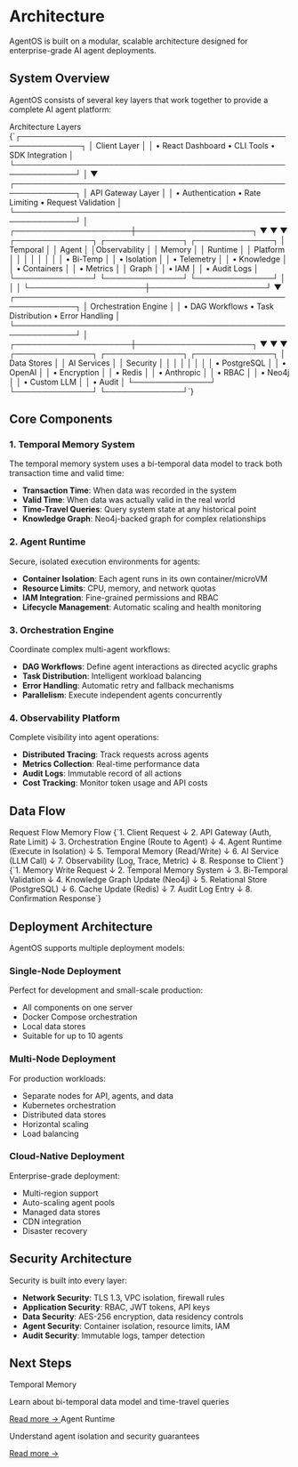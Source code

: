 # Architecture

AgentOS is built on a modular, scalable architecture designed for enterprise-grade AI agent deployments.

## System Overview

AgentOS consists of several key layers that work together to provide a complete AI agent platform:

<Card>
  <CardHeader>
    <CardTitle>Architecture Layers</CardTitle>
  </CardHeader>
  <CardContent>
    <CodeBlock language="text">
{`┌─────────────────────────────────────────────────────────────┐
│                     Client Layer                            │
│  • React Dashboard  • CLI Tools  • SDK Integration          │
└─────────────────────────────────────────────────────────────┘
                              │
                              ▼
┌─────────────────────────────────────────────────────────────┐
│                   API Gateway Layer                         │
│  • Authentication  • Rate Limiting  • Request Validation    │
└─────────────────────────────────────────────────────────────┘
                              │
        ┌─────────────────────┼─────────────────────┐
        ▼                     ▼                     ▼
┌──────────────┐    ┌──────────────┐    ┌──────────────┐
│   Temporal   │    │    Agent     │    │Observability │
│   Memory     │    │   Runtime    │    │   Platform   │
│              │    │              │    │              │
│ • Bi-Temp    │    │ • Isolation  │    │ • Telemetry  │
│ • Knowledge  │    │ • Containers │    │ • Metrics    │
│   Graph      │    │ • IAM        │    │ • Audit Logs │
└──────────────┘    └──────────────┘    └──────────────┘
        │                     │                     │
        └─────────────────────┼─────────────────────┘
                              ▼
┌─────────────────────────────────────────────────────────────┐
│                  Orchestration Engine                       │
│  • DAG Workflows  • Task Distribution  • Error Handling     │
└─────────────────────────────────────────────────────────────┘
                              │
        ┌─────────────────────┼─────────────────────┐
        ▼                     ▼                     ▼
┌──────────────┐    ┌──────────────┐    ┌──────────────┐
│ Data Stores  │    │ AI Services  │    │  Security    │
│              │    │              │    │              │
│ • PostgreSQL │    │ • OpenAI     │    │ • Encryption │
│ • Redis      │    │ • Anthropic  │    │ • RBAC       │
│ • Neo4j      │    │ • Custom LLM │    │ • Audit      │
└──────────────┘    └──────────────┘    └──────────────┘`}
    </CodeBlock>
  </CardContent>
</Card>

## Core Components

### 1. Temporal Memory System

The temporal memory system uses a bi-temporal data model to track both transaction time and valid time:

- **Transaction Time**: When data was recorded in the system
- **Valid Time**: When data was actually valid in the real world
- **Time-Travel Queries**: Query system state at any historical point
- **Knowledge Graph**: Neo4j-backed graph for complex relationships

### 2. Agent Runtime

Secure, isolated execution environments for agents:

- **Container Isolation**: Each agent runs in its own container/microVM
- **Resource Limits**: CPU, memory, and network quotas
- **IAM Integration**: Fine-grained permissions and RBAC
- **Lifecycle Management**: Automatic scaling and health monitoring

### 3. Orchestration Engine

Coordinate complex multi-agent workflows:

- **DAG Workflows**: Define agent interactions as directed acyclic graphs
- **Task Distribution**: Intelligent workload balancing
- **Error Handling**: Automatic retry and fallback mechanisms
- **Parallelism**: Execute independent agents concurrently

### 4. Observability Platform

Complete visibility into agent operations:

- **Distributed Tracing**: Track requests across agents
- **Metrics Collection**: Real-time performance data
- **Audit Logs**: Immutable record of all actions
- **Cost Tracking**: Monitor token usage and API costs

## Data Flow

<Tabs defaultValue="request">
  <TabsList>
    <TabsTrigger value="request">Request Flow</TabsTrigger>
    <TabsTrigger value="memory">Memory Flow</TabsTrigger>
  </TabsList>
  <TabsContent value="request">
    <CodeBlock language="text">
{`1. Client Request
   ↓
2. API Gateway (Auth, Rate Limit)
   ↓
3. Orchestration Engine (Route to Agent)
   ↓
4. Agent Runtime (Execute in Isolation)
   ↓
5. Temporal Memory (Read/Write)
   ↓
6. AI Service (LLM Call)
   ↓
7. Observability (Log, Trace, Metric)
   ↓
8. Response to Client`}
    </CodeBlock>
  </TabsContent>
  <TabsContent value="memory">
    <CodeBlock language="text">
{`1. Memory Write Request
   ↓
2. Temporal Memory System
   ↓
3. Bi-Temporal Validation
   ↓
4. Knowledge Graph Update (Neo4j)
   ↓
5. Relational Store (PostgreSQL)
   ↓
6. Cache Update (Redis)
   ↓
7. Audit Log Entry
   ↓
8. Confirmation Response`}
    </CodeBlock>
  </TabsContent>
</Tabs>

## Deployment Architecture

AgentOS supports multiple deployment models:

### Single-Node Deployment

Perfect for development and small-scale production:

- All components on one server
- Docker Compose orchestration
- Local data stores
- Suitable for up to 10 agents

### Multi-Node Deployment

For production workloads:

- Separate nodes for API, agents, and data
- Kubernetes orchestration
- Distributed data stores
- Horizontal scaling
- Load balancing

### Cloud-Native Deployment

Enterprise-grade deployment:

- Multi-region support
- Auto-scaling agent pools
- Managed data stores
- CDN integration
- Disaster recovery

## Security Architecture

Security is built into every layer:

- **Network Security**: TLS 1.3, VPC isolation, firewall rules
- **Application Security**: RBAC, JWT tokens, API keys
- **Data Security**: AES-256 encryption, data residency controls
- **Agent Security**: Container isolation, resource limits, IAM
- **Audit Security**: Immutable logs, tamper detection

## Next Steps

<div className="grid grid-cols-1 md:grid-cols-2 gap-4 mt-6">
  <Card>
    <CardHeader>
      <CardTitle>Temporal Memory</CardTitle>
    </CardHeader>
    <CardContent>
      <p className="text-sm">Learn about bi-temporal data model and time-travel queries</p>
      <a href="/docs/concepts/temporal-memory" className="text-sm font-medium text-primary hover:underline mt-2 inline-block">
        Read more →
      </a>
    </CardContent>
  </Card>

  <Card>
    <CardHeader>
      <CardTitle>Agent Runtime</CardTitle>
    </CardHeader>
    <CardContent>
      <p className="text-sm">Understand agent isolation and security guarantees</p>
      <a href="/docs/concepts/agent-runtime" className="text-sm font-medium text-primary hover:underline mt-2 inline-block">
        Read more →
      </a>
    </CardContent>
  </Card>
</div>
